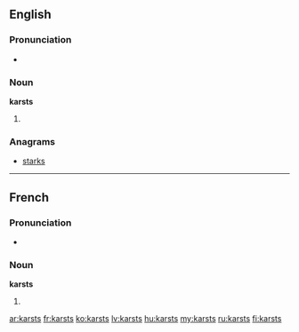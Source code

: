 ==English==

===Pronunciation===
* {{rhymes|ɑː(r)sts}}

===Noun===
'''karsts'''

# {{plural of|[[karst]]}}

===Anagrams===
* [[starks#English|starks]]

----

==French==

===Pronunciation===
* {{IPA|/kaʁst/|lang=fr}}

===Noun===
'''karsts'''

# {{plural of|[[karst#French|karst]]|lang=fr}}

[[ar:karsts]]
[[fr:karsts]]
[[ko:karsts]]
[[lv:karsts]]
[[hu:karsts]]
[[my:karsts]]
[[ru:karsts]]
[[fi:karsts]]